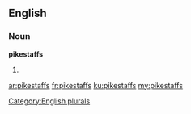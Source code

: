 ==English==

===Noun===
'''pikestaffs'''

# {{plural of|[[pikestaff]]}}

[[Category:English plurals]]

[[ar:pikestaffs]]
[[fr:pikestaffs]]
[[ku:pikestaffs]]
[[my:pikestaffs]]